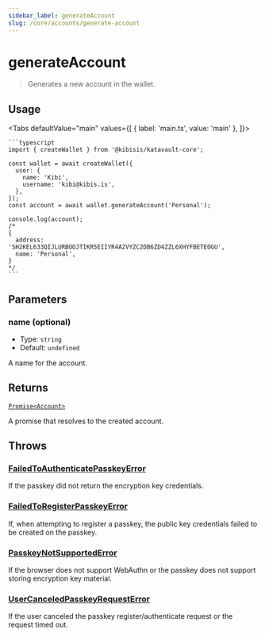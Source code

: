 ```yaml
---
sidebar_label: generateAccount
slug: /core/accounts/generate-account
---
```



# generateAccount

> Generates a new account in the wallet.

<SectionBreak />

## Usage

<Tabs
  defaultValue="main"
  values={[
    { label: 'main.ts', value: 'main' },
  ]}>
  <TabItem value="main">

    ```typescript
    import { createWallet } from '@kibisis/katavault-core';

    const wallet = await createWallet({
      user: {
        name: 'Kibi',
        username: 'kibi@kibis.is',
      },
    });
    const account = await wallet.generateAccount('Personal');

    console.log(account);
    /*
    {
      address: 'SH2KEL633QIJLURBOOJTIKR5EIIYR4A2VYZC2DB6ZD4ZZL6XHYFBETEOGU',
      name: 'Personal',
    }
    */
    ```

  </TabItem>
</Tabs>

<SectionBreak />

## Parameters

### name (optional)

* Type: `string`
* Default: `undefined`

A name for the account.

<SectionBreak />

## Returns

[`Promise<Account>`](03-glossary/02-types.mdx#account)

A promise that resolves to the created account.

<SectionBreak />

## Throws

### [FailedToAuthenticatePasskeyError](03-glossary/03-errors.mdx#failedtoauthenticatepasskeyerror)

If the passkey did not return the encryption key credentials.

### [FailedToRegisterPasskeyError](03-glossary/03-errors.mdx#failedtoregisterpasskeyerror)

If, when attempting to register a passkey, the public key credentials failed to be created on the passkey.

### [PasskeyNotSupportedError](03-glossary/03-errors.mdx#passkeynotsupportederror)

If the browser does not support WebAuthn or the passkey does not support storing encryption key material.

### [UserCanceledPasskeyRequestError](03-glossary/03-errors.mdx#usercanceledpasskeyrequesterror)

If the user canceled the passkey register/authenticate request or the request timed out.
